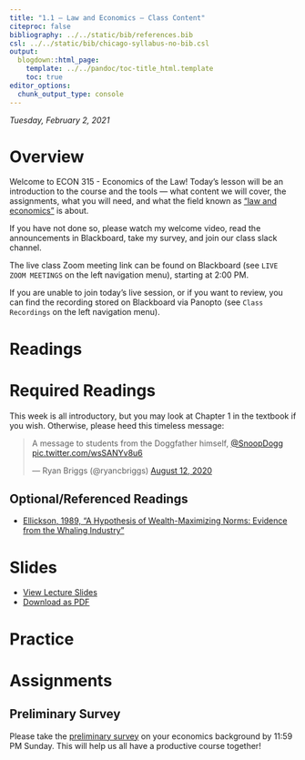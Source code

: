 ```yaml
---
title: "1.1 — Law and Economics — Class Content"
citeproc: false
bibliography: ../../static/bib/references.bib
csl: ../../static/bib/chicago-syllabus-no-bib.csl
output:
  blogdown::html_page:
    template: ../../pandoc/toc-title_html.template
    toc: true
editor_options: 
  chunk_output_type: console
---
```


*Tuesday, February 2, 2021*

# <i class="fas fa-info-circle fa-lg"></i> Overview

Welcome to ECON 315 - Economics of the Law! Today's lesson will be an introduction to the course and the tools — what content we will cover, the assignments, what you will need, and what the field known as ["law and economics"](https://en.wikipedia.org/wiki/Law_and_economics) is about.

If you have not done so, please watch my welcome video, read the announcements in Blackboard, take my survey, and join our class slack channel.

The live class <i class="fas fa-video"></i> Zoom meeting link can be found on Blackboard (see `LIVE ZOOM MEETINGS` on the left navigation menu), starting at 2:00 PM.

If you are unable to join today's live session, or if you want to review, you can find the recording stored on Blackboard via Panopto (see `Class Recordings` on the left navigation menu).

# <i class="fas fa-book-reader fa-lg"></i> Readings

# Required Readings

This week is all introductory, but you may look at Chapter 1 in the textbook if you wish. Otherwise, please heed this timeless message:

<blockquote class="twitter-tweet"><p lang="en" dir="ltr">A message to students from the Doggfather himself, <a href="https://twitter.com/SnoopDogg?ref_src=twsrc%5Etfw">@SnoopDogg</a> <a href="https://t.co/wsSANYv8u6">pic.twitter.com/wsSANYv8u6</a></p>&mdash; Ryan Briggs (@ryancbriggs) <a href="https://twitter.com/ryancbriggs/status/1293543531496308736?ref_src=twsrc%5Etfw">August 12, 2020</a></blockquote> <script async src="https://platform.twitter.com/widgets.js" charset="utf-8"></script>

## Optional/Referenced Readings

- [<i class="fas fa-file-pdf"></i> Ellickson, 1989, "A Hypothesis of Wealth-Maximizing Norms: Evidence from the Whaling Industry"](/readings/Ellickson-1989.pdf)

# <i class="fas fa-chalkboard-teacher"></i> Slides

- [<i class="fas fa-chalkboard-teacher"></i> View Lecture Slides](/slides/1.1-slides.html)
- [<i class="fas fa-file-pdf"></i> Download as PDF](/slides/1.1-slides.pdf)

# <i class="fas fa-dumbbell"></i> Practice

# <i class="fas fa-laptop-code"></i> Assignments

## Preliminary Survey

Please take the [preliminary survey](/assignment/00-preliminary-survey) on your economics background by 11:59 PM Sunday. This will help us all have a productive course together!